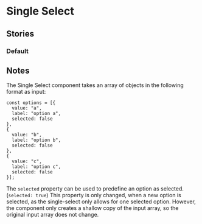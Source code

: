  
<Meta of={SelectStories} />

# Single Select

<Canvas of={SelectStories.Single} sourceState="shown" />

<Controls />


## Stories

### Default
<Canvas of={SelectStories.Single} sourceState="shown" />



## Notes
The Single Select component takes an array of objects in the following format as input:

```
const options = [{
  value: "a",
  label: "option a",
  selected: false
},
{
  value: "b",
  label: "option b",
  selected: false
},
{
  value: "c",
  label: "option c",
  selected: false
}];
```

The ``selected`` property can be used to predefine an option as selected. 
(``selected: true``)
This property is only changed, when a new option is selected, as the single-select only allows for one selected option.
However, the component only creates a shallow copy of the input array, so the original input array does not change.